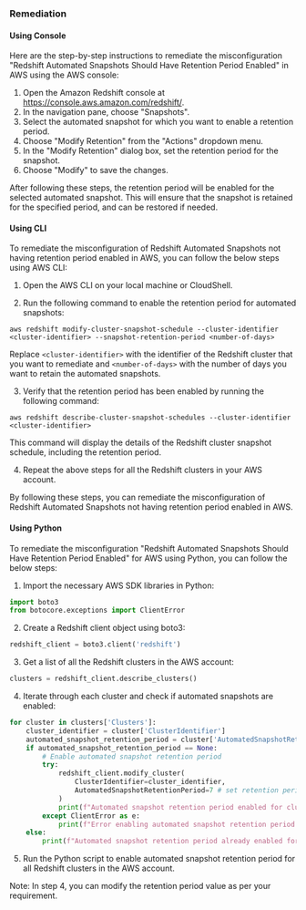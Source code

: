 ### Remediation

#### Using Console

Here are the step-by-step instructions to remediate the misconfiguration "Redshift Automated Snapshots Should Have Retention Period Enabled" in AWS using the AWS console:

1. Open the Amazon Redshift console at https://console.aws.amazon.com/redshift/.
2. In the navigation pane, choose "Snapshots".
3. Select the automated snapshot for which you want to enable a retention period.
4. Choose "Modify Retention" from the "Actions" dropdown menu.
5. In the "Modify Retention" dialog box, set the retention period for the snapshot.
6. Choose "Modify" to save the changes.

After following these steps, the retention period will be enabled for the selected automated snapshot. This will ensure that the snapshot is retained for the specified period, and can be restored if needed.

#### Using CLI

To remediate the misconfiguration of Redshift Automated Snapshots not having retention period enabled in AWS, you can follow the below steps using AWS CLI:

1. Open the AWS CLI on your local machine or CloudShell.

2. Run the following command to enable the retention period for automated snapshots:

```
aws redshift modify-cluster-snapshot-schedule --cluster-identifier <cluster-identifier> --snapshot-retention-period <number-of-days>
```

Replace `<cluster-identifier>` with the identifier of the Redshift cluster that you want to remediate and `<number-of-days>` with the number of days you want to retain the automated snapshots.

3. Verify that the retention period has been enabled by running the following command:

```
aws redshift describe-cluster-snapshot-schedules --cluster-identifier <cluster-identifier>
```

This command will display the details of the Redshift cluster snapshot schedule, including the retention period.

4. Repeat the above steps for all the Redshift clusters in your AWS account.

By following these steps, you can remediate the misconfiguration of Redshift Automated Snapshots not having retention period enabled in AWS.

#### Using Python

To remediate the misconfiguration "Redshift Automated Snapshots Should Have Retention Period Enabled" for AWS using Python, you can follow the below steps:

1. Import the necessary AWS SDK libraries in Python:
```python
import boto3
from botocore.exceptions import ClientError
```

2. Create a Redshift client object using boto3:
```python
redshift_client = boto3.client('redshift')
```

3. Get a list of all the Redshift clusters in the AWS account:
```python
clusters = redshift_client.describe_clusters()
```

4. Iterate through each cluster and check if automated snapshots are enabled:
```python
for cluster in clusters['Clusters']:
    cluster_identifier = cluster['ClusterIdentifier']
    automated_snapshot_retention_period = cluster['AutomatedSnapshotRetentionPeriod']
    if automated_snapshot_retention_period == None:
        # Enable automated snapshot retention period
        try:
            redshift_client.modify_cluster(
                ClusterIdentifier=cluster_identifier,
                AutomatedSnapshotRetentionPeriod=7 # set retention period to 7 days
            )
            print(f"Automated snapshot retention period enabled for cluster {cluster_identifier}")
        except ClientError as e:
            print(f"Error enabling automated snapshot retention period for cluster {cluster_identifier}: {e}")
    else:
        print(f"Automated snapshot retention period already enabled for cluster {cluster_identifier}")
```

5. Run the Python script to enable automated snapshot retention period for all Redshift clusters in the AWS account.

Note: In step 4, you can modify the retention period value as per your requirement.

